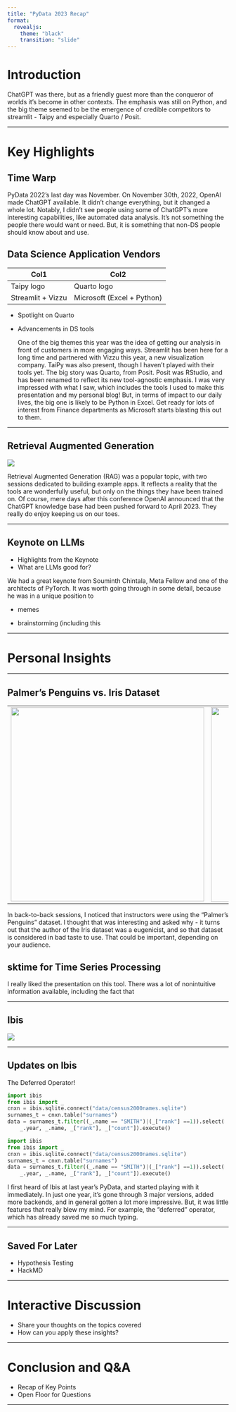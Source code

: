 ```yaml
---
title: "PyData 2023 Recap"
format: 
  revealjs:
    theme: "black"
    transition: "slide"
---
```


# Introduction {background-image="assets/images/chat-gpt-takes-manhattan.png"}

::: notes
ChatGPT was there, but as a friendly guest more than the conqueror of worlds it's become in other contexts. The emphasis was still on Python, and the big theme seemed to be the emergence of credible competitors to streamlit - Taipy and especially Quarto / Posit.
:::

------------------------------------------------------------------------

# Key Highlights

## Time Warp {background-image="assets/images/gpt-time-machine.png"}

::: notes
PyData 2022's last day was November. On November 30th, 2022, OpenAI made ChatGPT available. It didn't change everything, but it changed a whole lot. Notably, I didn't see people using some of ChatGPT's more interesting capabilities, like automated data analysis. It's not something the people there would want or need. But, it is something that non-DS people should know about and use.
:::

## Data Science Application Vendors

| Col1              | Col2                       |
|-------------------|----------------------------|
| Taipy logo        | Quarto logo                |
| Streamlit + Vizzu | Microsoft (Excel + Python) |

-   Spotlight on Quarto

-   Advancements in DS tools

    ::: notes
    One of the big themes this year was the idea of getting our analysis in front of customers in more engaging ways. Streamlit has been here for a long time and partnered with Vizzu this year, a new visualization company. TaiPy was also present, though I haven't played with their tools yet. The big story was Quarto, from Posit. Posit was RStudio, and has been renamed to reflect its new tool-agnostic emphasis. I was very impressed with what I saw, which includes the tools I used to make this presentation and my personal blog! But, in terms of impact to our daily lives, the big one is likely to be Python in Excel. Get ready for lots of interest from Finance departments as Microsoft starts blasting this out to them.
    :::

------------------------------------------------------------------------

## Retrieval Augmented Generation

![](assets/images/retrieval-augmented-generation.png){fig-alt="Workflow of Retrieval Augmented Generation systems"}

::: notes
Retrieval Augmented Generation (RAG) was a popular topic, with two sessions dedicated to building example apps. It reflects a reality that the tools are wonderfully useful, but only on the things they have been trained on. Of course, mere days after this conference OpenAI announced that the ChatGPT knowledge base had been pushed forward to April 2023. They really do enjoy keeping us on our toes.
:::

------------------------------------------------------------------------

## Keynote on LLMs

-   Highlights from the Keynote
-   What are LLMs good for?

::: notes
We had a great keynote from Souminth Chintala, Meta Fellow and one of the architects of PyTorch. It was worth going through in some detail, because he was in a unique position to

-   memes

-   brainstorming (including this
:::

------------------------------------------------------------------------

# Personal Insights

------------------------------------------------------------------------

## Palmer's Penguins vs. Iris Dataset

|                                                                  |                                                                  |
|------------------------------------|------------------------------------|
| ![](assets/images/Iris_dataset_scatterplot.svg.png){width="440"} | ![](assets/images/palmer-penguins.png){width="498" height="442"} |

::: notes
In back-to-back sessions, I noticed that instructors were using the "Palmer's Penguins" dataset. I thought that was interesting and asked why - it turns out that the author of the Iris dataset was a eugenicist, and so that dataset is considered in bad taste to use. That could be important, depending on your audience.
:::

## sktime for Time Series Processing

::: notes
I really liked the presentation on this tool. There was a lot of nonintuitive information available, including the fact that
:::

------------------------------------------------------------------------

## Ibis

![](assets/images/far_side_caveman_knife.jpg){fig-align="center"}

------------------------------------------------------------------------

## Updates on Ibis

The Deferred Operator!

``` {#ibis .python}
import ibis 
from ibis import _
cnxn = ibis.sqlite.connect("data/census2000names.sqlite")
surnames_t = cnxn.table("surnames")
data = surnames_t.filter((_.name == "SMITH")|(_["rank"] ==1)).select(
    _.year, _.name, _["rank"], _["count"]).execute()
```

```python
import ibis 
from ibis import _
cnxn = ibis.sqlite.connect("data/census2000names.sqlite")
surnames_t = cnxn.table("surnames")
data = surnames_t.filter((_.name == "SMITH")|(_["rank"] ==1)).select(
    _.year, _.name, _["rank"], _["count"]).execute()
```

::: notes
I first heard of Ibis at last year's PyData, and started playing with it immediately. In just one year, it's gone through 3 major versions, added more backends, and in general gotten a lot more impressive. But, it was little features that really blew my mind. For example, the "deferred" operator, which has already saved me so much typing.
:::

------------------------------------------------------------------------

## Saved For Later

-   Hypothesis Testing
-   HackMD

------------------------------------------------------------------------

# Interactive Discussion

-   Share your thoughts on the topics covered
-   How can you apply these insights?

------------------------------------------------------------------------

# Conclusion and Q&A

-   Recap of Key Points
-   Open Floor for Questions

------------------------------------------------------------------------